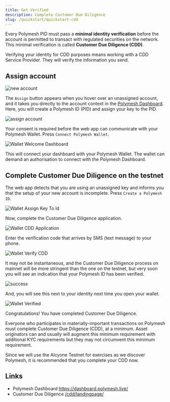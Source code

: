 ```yaml
---
title: Get Verified
description: Complete Customer Due Diligence
slug: /quickstart/quickstart-cdd
---
```



Every Polymesh PID must pass a **minimal identity verification** before the account is permitted to transact with regulated securities on the network. This minimal verification is called **Customer Due Diligence (CDD)**.

Verifying your identity for CDD purposes means working with a CDD Service Provider. They will verify the information you send.

## Assign account

![new account](images/new_account.png)

The `Assign` button appears when you hover over an unassigned account, and it takes you directly to the account context in the [Polymesh Dashboard](https://dashboard.polymesh.live/). Here, you will create a Polymesh ID (PID) and assign your key to the PID.

![assign account](images/assign.png)

Your consent is required before the web app can communicate with your Polymesh Wallet. Press `Connect Polymesh Wallet`.

![Wallet Welcome Dashboard](images/welcome_to_dashboard.png)

This will connect your dashboard with your Polymesh Wallet. The wallet can demand an authorisation to connect with the Polymesh Dashboard. 

## Complete Customer Due Diligence on the testnet

The web app detects that you are using an unassigned key and informs you that the setup of your new account is incomplete. Press `Create a Polymesh ID`.

![Wallet Assign Key To Id](images/assign_key_to_id.png)

Now, complete the Customer Due Diligence application.

![Wallet CDD Application](images/cdd_application.png)

Enter the verification code that arrives by SMS (text message) to your phone.

![Wallet Verify CDD](images/verify_cdd.png)

It may not be instantaneous, and the Customer Due Diligence process on mainnet will be more stringent than the one on the testnet, but very soon you will see an indication that your Polymesh ID has been verified. 

![success](images/verification-success.png)

And, you will see this next to your identity next time you open your wallet.

![Wallet Verified](images/verified.png)

Congratulations! You have completed Customer Due Diligence.

<HighlightBox type="tip">

Everyone who participates in materially-important transactions on Polymesh must complete Customer Due Diligence (CDD), at a minimum. Asset originators can and usually will augment this minimum requirement with additional KYC requirements but they may not circumvent this minimum requirement.

Since we will use the Alcyone Testnet for exercises as we discover Polymesh, it is recommended that you complete your CDD now.

</HighlightBox>

## Links

- Polymesh Dashboard https://dashboard.polymesh.live/
- Customer Due Diligence [/cdd/landingpage/](/cdd/landingpage)
